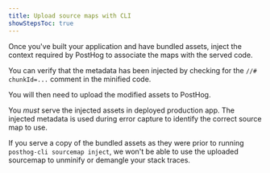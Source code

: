 ```yaml
---
title: Upload source maps with CLI
showStepsToc: true
---
```




<Steps>

<Step title="Download CLI" badge="required">

  <CLIDownload/>

</Step>

<Step title="Authenticate" badge="required">

  <CLIAuthenticate />

</Step>

<Step title="Inject" badge="required">

  Once you've built your application and have bundled assets, inject the context required by PostHog to associate the maps with the served code.

  <CLIInject />

  You can verify that the metadata has been injected by checking for the `//# chunkId=...` comment in the minified code.

</Step>

<Step title="Upload" badge="required">

  You will then need to upload the modified assets to PostHog.

<CLIUpload path="./path/to/assets" />

</Step>

<Step title="Serve injected assets" badge="required">

  You *must* serve the injected assets in deployed production app. The injected metadata is used during error capture to identify the correct source map to use.

  If you serve a copy of the bundled assets as they were prior to running `posthog-cli sourcemap inject`, we won't be able to use the uploaded sourcemap to unminify or demangle your stack traces.

</Step>

<StepVerifySourceMapUpload />

</Steps>
